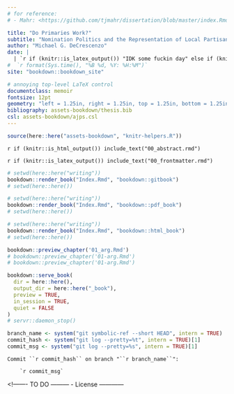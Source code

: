 ```yaml
---
# for reference:
# - Mahr: <https://github.com/tjmahr/dissertation/blob/master/index.Rmd>

title: "Do Primaries Work?"
subtitle: "Nomination Politics and the Representation of Local Partisan Preferences" 
author: "Michael G. DeCrescenzo"
date: |
  | `r if (knitr::is_latex_output()) "IDK some fuckin day" else if (knitr::is_html_output()) stringr::str_glue("Compiled {format(Sys.time(), '%B %d, %Y: %H:%M')}")`
#  `r format(Sys.time(), "%B %d, %Y: %H:%M")` 
site: "bookdown::bookdown_site"

# annoying top-level LaTeX control
documentclass: memoir
fontsize: 12pt
geometry: "left = 1.25in, right = 1.25in, top = 1.25in, bottom = 1.25in"
bibliography: assets-bookdown/thesis.bib
csl: assets-bookdown/ajps.csl
---
```




```r
source(here::here("assets-bookdown", "knitr-helpers.R"))
```

<!-- BEGIN FRONTMATTER CONTENT -->

<!-- HTML abstract -->
`r if (knitr::is_html_output()) include_text("00_abstract.rmd")`

<!-- TeX: roman numbering, not on title page -->
`r if (knitr::is_latex_output()) include_text("00_frontmatter.rmd")`





<!-- rendering -->

```r
# setwd(here::here("writing"))
bookdown::render_book("Index.Rmd", "bookdown::gitbook")
# setwd(here::here())
```

```r
# setwd(here::here("writing"))
bookdown::render_book("Index.Rmd", "bookdown::pdf_book")
# setwd(here::here())
```

```r
# setwd(here::here("writing"))
bookdown::render_book("Index.Rmd", "bookdown::html_book")
# setwd(here::here())
```

```r
bookdown::preview_chapter('01_arg.Rmd')
# bookdown::preview_chapter('01-arg.Rmd')
# bookdown::preview_chapter('01-arg.Rmd')
```

```r
bookdown::serve_book(
  dir = here::here(), 
  output_dir = here::here("_book"), 
  preview = TRUE, 
  in_session = TRUE, 
  quiet = FALSE
)
# servr::daemon_stop() 
```



<!------- TO DO ---------
- Fix this git stuff
------------------------->


<!-- git info  -->
```r
branch_name <- system("git symbolic-ref --short HEAD", intern = TRUE)
commit_hash <- system("git log --pretty=%t", intern = TRUE)[1]
commit_msg <- system("git log --pretty=%s", intern = TRUE)[1]
```


<!-- appears on page 1 if HTML -->
```block
Commit ``r commit_hash`` on branch "``r branch_name``":

    `r commit_msg`
```





<!------- TO DO ---------
- License
------------



